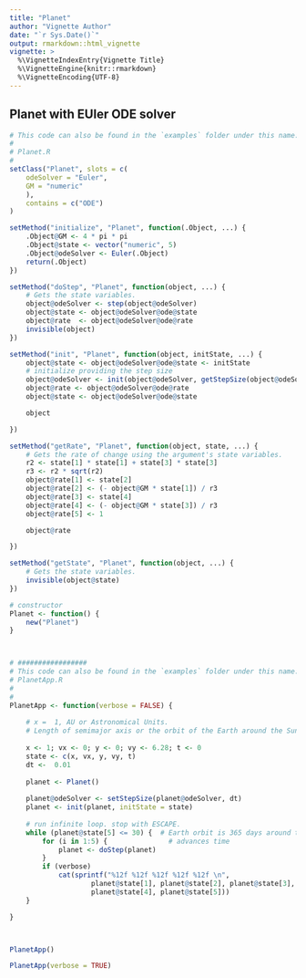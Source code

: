 ---
title: "Planet"
author: "Vignette Author"
date: "`r Sys.Date()`"
output: rmarkdown::html_vignette
vignette: >
  %\VignetteIndexEntry{Vignette Title}
  %\VignetteEngine{knitr::rmarkdown}
  %\VignetteEncoding{UTF-8}
---

## Planet with EUler ODE solver

```{r}
# This code can also be found in the `examples` folder under this name:
# 
# Planet.R
#
setClass("Planet", slots = c(
    odeSolver = "Euler",
    GM = "numeric"
    ),
    contains = c("ODE")
)

setMethod("initialize", "Planet", function(.Object, ...) {
    .Object@GM <- 4 * pi * pi
    .Object@state <- vector("numeric", 5)
    .Object@odeSolver <- Euler(.Object)
    return(.Object)
})

setMethod("doStep", "Planet", function(object, ...) {
    # Gets the state variables.
    object@odeSolver <- step(object@odeSolver)
    object@state <- object@odeSolver@ode@state
    object@rate  <- object@odeSolver@ode@rate
    invisible(object)
})

setMethod("init", "Planet", function(object, initState, ...) {
    object@state <- object@odeSolver@ode@state <- initState
    # initialize providing the step size
    object@odeSolver <- init(object@odeSolver, getStepSize(object@odeSolver))
    object@rate <- object@odeSolver@ode@rate
    object@state <- object@odeSolver@ode@state

    object

})

setMethod("getRate", "Planet", function(object, state, ...) {
    # Gets the rate of change using the argument's state variables.
    r2 <- state[1] * state[1] + state[3] * state[3]
    r3 <- r2 * sqrt(r2)
    object@rate[1] <- state[2]
    object@rate[2] <- (- object@GM * state[1]) / r3
    object@rate[3] <- state[4]
    object@rate[4] <- (- object@GM * state[3]) / r3
    object@rate[5] <- 1

    object@rate

})

setMethod("getState", "Planet", function(object, ...) {
    # Gets the state variables.
    invisible(object@state)
})

# constructor
Planet <- function() {
    new("Planet")
}



# #################
# This code can also be found in the `examples` folder under this name:
# PlanetApp.R
#
#
PlanetApp <- function(verbose = FALSE) {
        
    # x =  1, AU or Astronomical Units. 
    # Length of semimajor axis or the orbit of the Earth around the Sun.
    
    x <- 1; vx <- 0; y <- 0; vy <- 6.28; t <- 0
    state <- c(x, vx, y, vy, t)
    dt <-  0.01
    
    planet <- Planet()
    
    planet@odeSolver <- setStepSize(planet@odeSolver, dt)
    planet <- init(planet, initState = state)
    
    # run infinite loop. stop with ESCAPE.
    while (planet@state[5] <= 30) {  # Earth orbit is 365 days around the sun
        for (i in 1:5) {               # advances time
            planet <- doStep(planet)
        }
        if (verbose) 
            cat(sprintf("%12f %12f %12f %12f %12f \n",
                    planet@state[1], planet@state[2], planet@state[3],
                    planet@state[4], planet@state[5]))
    }

}



PlanetApp()

```


```{r}
PlanetApp(verbose = TRUE)
```


